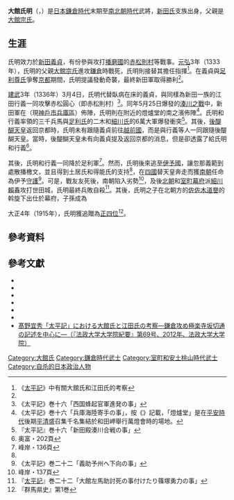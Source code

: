 {{日本武士
|名稱= 大館 氏明
|圖片名稱= 
|圖片大小= 
|圖片說明= 
|時代= [[鎌倉時代|鎌倉時代]]末期 - [[南北朝時代_(日本)|南北朝時代]]
|出生日期= [[嘉元|嘉元]]3年（1303年）
|出生地點= 
|逝世日期= [[興國_(後村上天皇)|興國]]元年或[[曆應|曆應]]3年9月3日（1340年9月24日）或興國3年或[[康元|康元]]2年9月3日（1342年10月3日）
|逝世地點= [[伊予國|伊予國]]世田城（現[[愛媛縣|愛媛縣]][[今治市|今治市]]內）
|假名= {{lang|ja|おおだち うじあき}}
|羅馬字= Ōdachi Ujiaki
|幼名= 
|改名= 
|别名= 
|諡号= 
|神号= 
|戒名= 
|洗禮名= 
|墓所= 
|朝廷官位=  贈[[正四位|正四位]]
|幕府職位= 
|主君= [[新田義貞|新田義貞]]
|藩= 
|氏族= {{Link-ja|大館氏|大舘氏}}
|父母= 父：[[大館宗氏|大館宗氏]]<br>{{Link-ja|新田朝氏|新田朝氏}}之女
|養父= 
|養母=
|兄弟= 大館幸氏<br>大館宗兼<br>大館氏兼<br>大館時氏
|姐妹= 
|正室= {{Link-ja|新田朝氏|新田朝氏}}（[[新田義貞|新田義貞]]和{{Link-ja|脇屋義助|脇屋義助}}之父）之女
|側室= 
|嗣子= {{Link-ja|大館義冬|大舘義冬}}
|嗣女= 
|養子= 
|養女= 
}}

'''大館氏明'''（{{jpn|j=大舘氏明|hg=おおだち うじあき|rm=Ōdachij Ujiaki}}，{{bd|1303年||1340年|9月24日|catIdx=Ōdachi Ujiaki}}）是[[日本|日本]][[鎌倉時代|鎌倉時代]]末期至[[南北朝時代_(日本)|南北朝時代]]武將，[[新田氏|新田氏]]支族{{Link-ja|大館氏|大舘氏}}出身，父親是[[大館宗氏|大館宗氏]]。

== 生涯 ==
氏明效力於[[新田義貞|新田義貞]]，有份參與攻打[[播磨國|播磨國]]的[[赤松則村|赤松則村]]等戰事。[[元弘|元弘]]3年（1333年），氏明的父親[[大館宗氏|大館宗氏]]進攻[[鎌倉|鎌倉]]時戰死，氏明則接替其擔任指揮<ref name="fn1">《[[太平記|太平記]]》中有關大館氏和江田氏的考察</ref>。在義貞與[[足利尊氏|足利尊氏]]爭奪[[京都|京都]]期間，氏明提議發動奇襲，最終新田軍取得勝利<ref name="fn1"/>。

[[建武_(日本)|建武]]3年（1336年）3月4日，氏明代替臥病在床的義貞，與同樣為新田一族的江田行義一同攻擊赤松圓心（即赤松則村）<ref>《太平記》巻十六「西国蜂起官軍進発の事」</ref>。同年5月25日爆發的[[湊川之戰|湊川之戰]]中，新田軍在{{Link-ja|和田岬|和田岬}}（現[[神戶市|神戶市]][[兵庫區|兵庫區]]）佈陣，氏明則在附近的燈爐堂的南之濱佈陣<ref>《太平記》巻十六「兵庫海陸寄手の事」，按《{{Link-ja|山家集|山家集}}》記載，「燈爐堂」是在[[平安時代|平安時代]]後期[[平清盛|平清盛]]召集千名{{Link-ja|持經者|持経者}}集結於和田岬舉行萬燈會時的場地。</ref>。氏明和行義率領的三千兵馬與[[足利氏|足利氏]]的二木和[[細川氏|細川氏]]的6萬大軍爆發衝突<ref>『太平記』巻十六「新田殿湊川合戦の事」</ref>。其後，[[後醍醐天皇|後醍醐天皇]]返回京都時，氏明未有跟隨義貞前往[[越前國|越前國]]，而是與行義等人一同跟隨後醍醐天皇。當時，後醍醐天皇未有向義貞提及返回京都的消息，但是卻透露了給氏明和行義<ref>奥富・202頁</ref>。

其後，氏明和行義一同降於足利軍<ref>峰岸・136頁</ref>。然而，氏明後來逃至[[伊予國|伊予國]]，讓忽那義範到處散播檄文，並且得到土居氏和得能氏的支持<ref name="fn1"/>，在[[四國|四國]]替天皇奔走而獲[[南朝_(日本)|南朝]]任命為伊予[[守護|守護]]<ref>《太平記》巻二十二「義助予州へ下向の事」</ref>。可是，戰友友{{Link-ja|脇屋義助|脇屋義助}}死後，南朝陷入劣勢<ref>峰岸・137頁</ref>，及後[[北朝_(日本)|北朝]]和[[室町幕府|室町幕府]]派[[細川賴春|細川賴春]]攻打世田城，氏明最終兵敗自殺<ref>『[[太平記|太平記]]』巻二十二「大館左馬助討死の事付けたり篠塚勇力の事」</ref>。其後，氏明之子{{Link-ja|大館義冬|大舘義冬}}在北朝方的[[佐佐木道譽|佐佐木道譽]]的斡旋下出仕於幕府，子孫成為{{Link-ja|政所|政所}}{{Link-ja|奉公眾|奉公衆}}

大正4年（1915年），氏明獲追贈為[[正四位|正四位]]<ref>『群馬県史』第1巻</ref>。

== 參考資料 ==
{{reflist}}

== 參考文獻 ==
* {{Cite book|author={{Link-ja|永井晉|永井晋}}|script-title=ja:金沢貞顕|publisher={{Link-ja|吉川弘文館|吉川弘文館}}|date=2003年|isbn=4-642-05228-3}}
* {{Cite book|author=峰岸純夫|script-title=ja:新田義貞|publisher=吉川弘文館|date=2005年|isbn=978-4642052320}}
* {{Cite book|author=山本隆志|script-title=ja:新田義貞|publisher={{Link-ja|密涅瓦書房|ミネルヴァ書房}}|date=2005年|isbn=978-4623044917}}
*{{cite book |author=槇道雄 |script-title=ja:鎌倉・室町人名事典 |publisher={{Link-ja|新人物往來社|新人物往来社}} |year=1990 |isbn=978-4404017574}}
*{{cite book |author={{Link-ja|奧富敬之|奥富敬之}} |script-title=ja:上州 新田一族 |publisher=新人物往來社 |year=1984 |isbn=978-4404012241}}
*{{cite book |author={{Link-ja|安井久善|安井久善}} |script-title=ja:太平記要覧 |publisher={{Link-ja|櫻楓社|おうふう}} |year=1997 |isbn=978-4273029395}}
* [https://web.archive.org/web/20160304130044/http://repo.lib.hosei.ac.jp/bitstream/10114/7496/1/12_grad_69_kono.pdf 髙野宜秀「太平記」における大館氏と江田氏の考察―鎌倉攻め極楽寺坂切通の記述を中心に―（『法政大学大学院紀要』第69号、2012年、法政大学大学院）]

{{DEFAULTSORT:Ōdachi Ujiaki}}
[[Category:大館氏|Category:大館氏]]
[[Category:鎌倉時代武士|Category:鎌倉時代武士]]
[[Category:室町和安土桃山時代武士|Category:室町和安土桃山時代武士]]
[[Category:自杀的日本政治人物|Category:自杀的日本政治人物]]